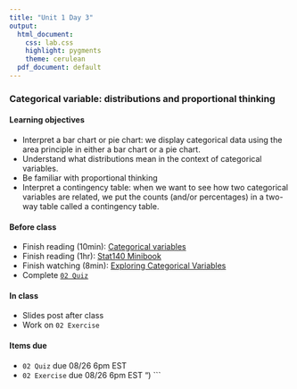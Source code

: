 ```yaml
---
title: "Unit 1 Day 3"
output: 
  html_document:
    css: lab.css
    highlight: pygments
    theme: cerulean
  pdf_document: default
---
```


### Categorical variable: distributions and proportional thinking

#### Learning objectives 
* Interpret a bar chart or pie chart: we display categorical data using the area principle in either a bar chart or a pie chart.
* Understand what distributions mean in the context of categorical variables.
* Be familiar with proportional thinking
* Interpret a contingency table: when we want to see how two categorical variables are related, we put the counts (and/or percentages) in a two-way table called a contingency table.

#### Before class
* Finish reading (10min): [Categorical variables](https://piazza.com/class_profile/get_resource/kcqqet0ou724kc/ke8xfvsn8mb259)
* Finish reading (1hr): [Stat140 Minibook](https://sshanshans.github.io/stat140/reading/u1d3.html) 
* Finish watching (8min): [Exploring Categorical Variables](https://www.coursera.org/learn/probability-intro/lecture/vEjt0/exploring-categorical-variables)
* Complete [`02 Quiz`](http://138.110.84.108:3838/sshan/quiz/Unit1/#section-quiz-1)


#### In class
* Slides post after class
* Work on `02 Exercise`

#### Items due
* ```02 Quiz``` due 08/26 6pm EST
* ```02 Exercise``` due 08/26 6pm EST
")
```
